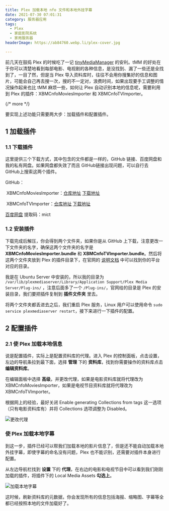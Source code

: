 ```yaml
---
title: Plex 加载本地 nfo 文件和本地外挂字幕
date: 2021-07-30 07:01:31
category: 服务器应用
tags:
  - Plex
  - 家庭影院系统
  - 家用服务器
headerImage: https://ab84760.webp.li/plex-cover.jpg

---
```


前几天在鼓捣 Plex 的时候吃了一记 [tinyMediaManager](https://www.tinymediamanager.org/) 的安利。tMM 的好处在于你可以清楚地看到每部电影、电视剧的各种信息，是没找到、漏了一些还是全找到了，一目了然，但是当 Plex 导入资料库时，往往不会用你搜集好的信息和图片，可能会自己再去搜一次，搜的不一定对，浪费时间，如果出现要手工调整的情况操作起来也比 tMM 麻烦一些，如何让 Plex 自动识别本地的信息呢，需要利用到 Plex 的插件：XBMCnfoMoviesImporter 和 XBMCnfoTVImporter。

{/* more */}

要实现上述功能只需要两大步：加载插件和配置插件。

## 1 加载插件

### 1.1 下载插件

这里提供三个下载方式，其中包含的文件都是一样的，GitHub 链接、百度网盘和我的私有网盘。如果网盘都失效了而且 GitHub链接出现问题，可以自行去 GitHub上搜索这两个插件。

GitHub：

​ XBMCnfoMoviesImporter：[仓库地址](https://github.com/gboudreau/XBMCnfoMoviesImporter.bundle) [下载地址](https://github.com/gboudreau/XBMCnfoMoviesImporter.bundle/archive/master.zip)

​ XBMCnfoTVImporter：[仓库地址](https://github.com/gboudreau/XBMCnfoTVImporter.bundle) [下载地址](https://github.com/gboudreau/XBMCnfoTVImporter.bundle/archive/master.zip)

[百度网盘](https://pan.baidu.com/s/1-1xVafu0Pt7XZVlovIWFqg) 提取码：mict

### 1.2 安装插件

下载完成后解压，你会得到两个文件夹，如果你是从 GitHub 上下载，注意更改一下文件夹的名字，确保这两个文件夹的名字是 **XBMCnfoMoviesImporter.bundle** 和 **XBMCnfoTVImporter.bundle**。然后将这两个文件夹放到 Plex 的插件目录下，在官网的 [说明文档](https://support.plex.tv/articles/202915258-where-is-the-plex-media-server-data-directory-located/) 中可以找到你的平台对应的目录。

我是在 Ubuntu Server 中安装的，所以我的目录为 `/var/lib/plexmediaserver/Library/Application Support/Plex Media Server/Plug-ins/` ，注意后面多了一个 `/Plug-ins/`，官网给的目录是 Plex 的安装目录，我们要把插件复制到 **插件文件夹** 里去。

将两个文件夹都丢进去之后，我们重启 Plex 服务，Linux 用户可以使用命令 `sudo service plexmediaserver restart`，接下来进行一下插件的配置。

## 2 配置插件

### 2.1 使 Plex 加载本地信息

说是配置插件，实际上是配置资料库的代理。进入 Plex 的控制面板，点击设置，左边的导航条拉到最下面，选择 **管理** 下的 **资料库**，找到你需要操作的资料库点击 **编辑资料库**。

在编辑面板中选择 **高级**，并更改代理，如果是电影资料库就将代理改为 XBMCnfoMoviesImporter，如果是电视节目资料库就将代理改为 XBMCnfoTVImporter。

根据网上的经验，最好关闭 Enable generating Collections from tags 这一选项（只有电影资料库有）并将 Collections 选项调整为 Disabled。

![更改代理](https://ab84760.webp.li/image-20210730235320150.png)

### 使 Plex 加载本地字幕

到这一步，插件已经可以帮我们加载本地的影片信息了，但是还不能自动加载本地外挂字幕，即使字幕的命名没有问题，Plex 也不能识别，还需要对插件本身进行配置。

从左边导航栏找到 **设置** 下的 **代理**，在右边的电影和电视节目中可以看到我们刚刚加载的插件，将插件下的 Local Media Assets **勾选上**。

![加载本地字幕](https://ab84760.webp.li/image-20210731000245536.png)

这时候，刷新资料库的元数据，你会发现所有的信息包括海报、缩略图、字幕等全都已经按照本地的文件加载好了。
